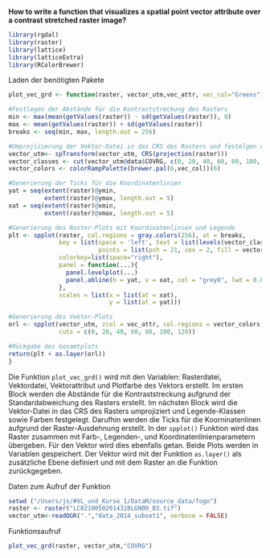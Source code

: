 
**How to write a function that visualizes a spatial point vector attribute over a contrast stretched raster image?**


```r
library(rgdal)
library(raster)
library(lattice)
library(latticeExtra)
library(RColorBrewer)
```
Laden der benötigten Pakete 

```r
plot_vec_grd <- function(raster, vector_utm,vec_attr, vec_col="Greens"){

#Festlegen der Abstände für die Kontraststreckung des Rasters  
min <- max(mean(getValues(raster)) - sd(getValues(raster)), 0)
max <- mean(getValues(raster)) + sd(getValues(raster))
breaks <- seq(min, max, length.out = 256)

#Umprojizierung der Vektor-Datei in das CRS des Rasters und festelgen der Legende-Klassen sowie Farben
vector_utm<- spTransform(vector_utm, CRS(projection(raster)))
vector_classes <- cut(vector_utm@data$COVRG, c(0, 20, 40, 60, 80, 100, 120))
vector_colors <- colorRampPalette(brewer.pal(6,vec_col))(6)

#Generierung der Ticks für die Koordinatenlinien
yat = seq(extent(raster)@ymin, 
          extent(raster)@ymax, length.out = 5)
xat = seq(extent(raster)@xmin, 
          extent(raster)@xmax, length.out = 5)

#Generierung des Raster-Plots mit Koordinatenlinien und Legende
plt <- spplot(raster, col.regions = gray.colors(256), at = breaks,
              key = list(space = 'left', text = list(levels(vector_classes)), 
                         points = list(pch = 21, cex = 2, fill = vector_colors)),
              colorkey=list(space="right"),
              panel = function(...){
                panel.levelplot(...)
                panel.abline(h = yat, v = xat, col = "grey0", lwd = 0.8, lty = 3) 
              },
              scales = list(x = list(at = xat),
                            y = list(at = yat)))

#Generierung des Vektor-Plots 
orl <- spplot(vector_utm, zcol = vec_attr, col.regions = vector_colors, 
              cuts = c(0, 20, 40, 60, 80, 100, 120))

#Rückgabe des Gesamtplots
return(plt + as.layer(orl))
}
```

Die Funktion `plot_vec_grd()` wird mit den Variablen: Rasterdatei, Vektordatei, Vektorattribut und Plotfarbe des Vektors erstellt. 
Im ersten Block werden die Abstände für die Kontraststreckung aufgrund der Standardabweichung des Rasters erstellt. Im nächsten Block wird die Vektor-Datei in das CRS des Rasters umprojiziert und Legende-Klassen sowie Farben festgelegt. Darufhin werden die Ticks für die Koorninatenlinen aufgrund der Raster-Ausdehnung erstellt. 
In der `spplot()` Funktion wird das Raster zusammen mit Farb-, Legenden-, und Koordinatenlinienparametern übergeben. Für den Vektor wird dies ebenfalls getan. 
Beide Plots werden in Variablen gespeichert. Der Vektor wird mit der Funktion `as.layer()` als zusätzliche Ebene definiert und mit dem Raster an die Funktion zurückgegeben. 


Daten zum Aufruf der Funktion
```r
setwd ("/Users/js/#VL_und_Kurse_1/DataM/source_data/fogo")
raster <- raster("LC82100502014328LGN00_B3.tif")
vector_utm<-readOGR(".","data_2014_subset1", verbose = FALSE)
```

Funktionsaufruf
```r
plot_vec_grd(raster, vector_utm,"COVRG")

```



